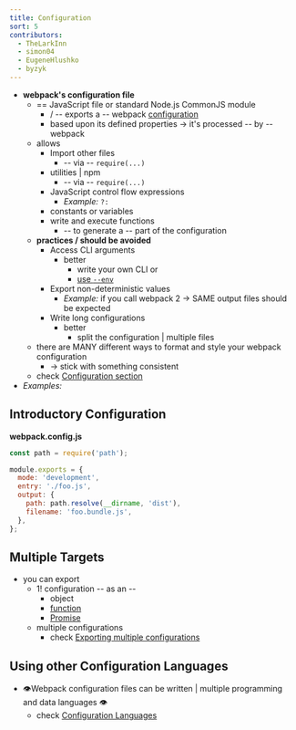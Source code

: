 ```yaml
---
title: Configuration
sort: 5
contributors:
  - TheLarkInn
  - simon04
  - EugeneHlushko
  - byzyk
---
```


* **webpack's configuration file**
  * == JavaScript file or standard Node.js CommonJS module
    * / -- exports a -- webpack [configuration](configuration)
    * based upon its defined properties -> it's processed -- by -- webpack
  * allows
    * Import other files
      * -- via -- `require(...)`
    * utilities | npm
      * -- via -- `require(...)`
    * JavaScript control flow expressions
      * _Example:_ `?:`
    * constants or variables
    * write and execute functions
      * -- to generate a -- part of the configuration
  * **practices / should be avoided**
    * Access CLI arguments
      * better
        * write your own CLI or
        * [use `--env`](/api/cli/#env)
    * Export non-deterministic values
      * _Example:_ if you call webpack 2 -> SAME output files should be expected
    * Write long configurations
      * better
        * split the configuration | multiple files
  * there are MANY different ways to format and style your webpack configuration
    * -> stick with something consistent
  * check [Configuration section](/configuration/)
* _Examples:_

## Introductory Configuration

  **webpack.config.js**

  ```javascript
  const path = require('path');

  module.exports = {
    mode: 'development',
    entry: './foo.js',
    output: {
      path: path.resolve(__dirname, 'dist'),
      filename: 'foo.bundle.js',
    },
  };
  ```

## Multiple Targets

* you can export
  * 1! configuration -- as an --
    * object
    * [function](/configuration/configuration-types/#exporting-a-function)
    * [Promise](/configuration/configuration-types/#exporting-a-promise)
  * multiple configurations
    * check [Exporting multiple configurations](/configuration/configuration-types/#exporting-multiple-configurations)

## Using other Configuration Languages

* 👁️Webpack configuration files can be written | multiple programming and data languages 👁️
  * check [Configuration Languages](/configuration/configuration-languages/)
